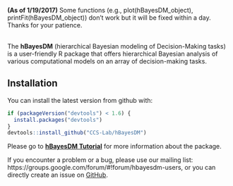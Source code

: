 **(As of 1/19/2017)** Some functions (e.g., plot(hBayesDM_object), printFit(hBayesDM_object)) don't work but it will be fixed within a day. Thanks for your patience. <br><br>

The **hBayesDM** (hierarchical Bayesian modeling of Decision-Making tasks) is a user-friendly R package that offers hierarchical Bayesian analysis of various computational models on an array of decision-making tasks. 


Installation
------------

You can install the latest version from github with:

``` r
if (packageVersion("devtools") < 1.6) {
  install.packages("devtools")
}
devtools::install_github("CCS-Lab/hBayesDM")
```

Please go to **[hBayesDM Tutorial](http://rpubs.com/CCSL/hBayesDM)** for more information about the package.


If you encounter a problem or a bug, please use our mailing list: https://groups.google.com/forum/#!forum/hbayesdm-users, or you can directly create an issue on [GitHub](https://github.com/CCS-Lab/hBayesDM/issues/new). 

